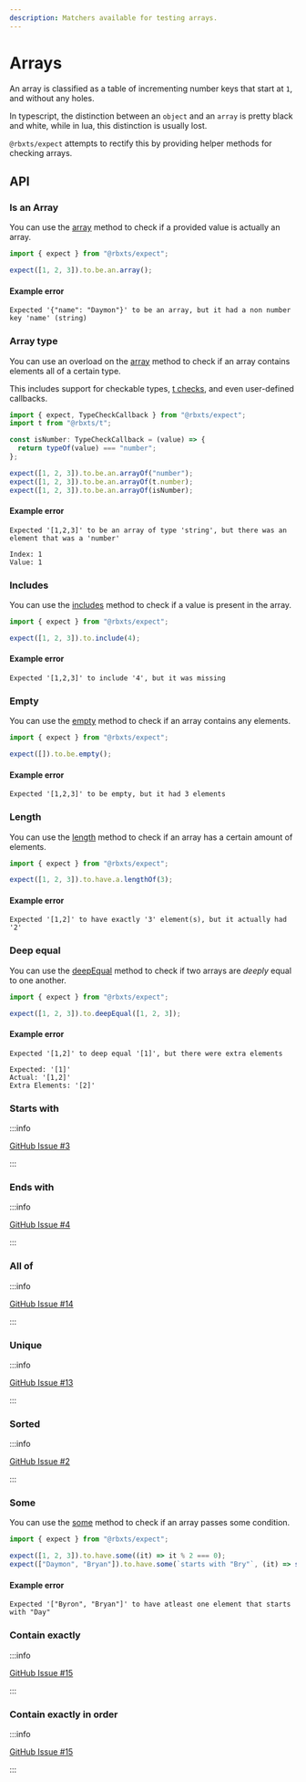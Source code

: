 ```yaml
---
description: Matchers available for testing arrays.
---
```


# Arrays

An array is classified as a table of incrementing number keys that start at `1`, and without any holes.

In typescript, the distinction between an `object` and an `array` is pretty black and white, while in lua, this
distinction is usually lost.

`@rbxts/expect` attempts to rectify this by providing helper methods for checking arrays.

## API

### Is an Array

You can use the [array](/docs/api/expect.assertion.array.md) method to check if a provided value is actually an array.

```ts
import { expect } from "@rbxts/expect";

expect([1, 2, 3]).to.be.an.array();
```

#### Example error

```logs
Expected '{"name": "Daymon"}' to be an array, but it had a non number key 'name' (string)
```

### Array type

You can use an overload on the [array](/docs/api/expect.assertion.array.md) method to check if an array contains
elements all of a certain type.

This includes support for checkable types, [t checks](https://www.npmjs.com/package/@rbxts/t), and even user-defined
callbacks.

```ts
import { expect, TypeCheckCallback } from "@rbxts/expect";
import t from "@rbxts/t";

const isNumber: TypeCheckCallback = (value) => {
  return typeOf(value) === "number";
};

expect([1, 2, 3]).to.be.an.arrayOf("number");
expect([1, 2, 3]).to.be.an.arrayOf(t.number);
expect([1, 2, 3]).to.be.an.arrayOf(isNumber);
```

#### Example error

```logs
Expected '[1,2,3]' to be an array of type 'string', but there was an element that was a 'number'

Index: 1
Value: 1
```

### Includes

You can use the [includes](/docs/api/expect.assertion.includes.md) method to check if a value is present in the array.

```ts
import { expect } from "@rbxts/expect";

expect([1, 2, 3]).to.include(4);
```

#### Example error

```logs
Expected '[1,2,3]' to include '4', but it was missing
```

### Empty

You can use the [empty](/docs/api/expect.assertion.empty.md) method to check if an array contains any elements.

```ts
import { expect } from "@rbxts/expect";

expect([]).to.be.empty();
```

#### Example error

```logs
Expected '[1,2,3]' to be empty, but it had 3 elements
```

### Length

You can use the [length](/docs/api/expect.assertion.length.md) method to check if an array has a certain amount of
elements.

```ts
import { expect } from "@rbxts/expect";

expect([1, 2, 3]).to.have.a.lengthOf(3);
```

#### Example error

```logs
Expected '[1,2]' to have exactly '3' element(s), but it actually had '2'
```

### Deep equal

You can use the [deepEqual](/docs/api/expect.assertion.deepequal.md) method to check if two arrays are _deeply_ equal to
one another.

```ts
import { expect } from "@rbxts/expect";

expect([1, 2, 3]).to.deepEqual([1, 2, 3]);
```

#### Example error

```logs
Expected '[1,2]' to deep equal '[1]', but there were extra elements

Expected: '[1]'
Actual: '[1,2]'
Extra Elements: '[2]'
```

### Starts with

:::info

[GitHub Issue #3](https://github.com/daymxn/rbxts-expect/issues/3)

:::

### Ends with

:::info

[GitHub Issue #4](https://github.com/daymxn/rbxts-expect/issues/4)

:::

### All of

:::info

[GitHub Issue #14](https://github.com/daymxn/rbxts-expect/issues/14)

:::

### Unique

:::info

[GitHub Issue #13](https://github.com/daymxn/rbxts-expect/issues/13)

:::

### Sorted

:::info

[GitHub Issue #2](https://github.com/daymxn/rbxts-expect/issues/2)

:::

### Some

You can use the [some](/docs/api/expect.assertion.some.md) method to check if an array passes some condition.

```ts
import { expect } from "@rbxts/expect";

expect([1, 2, 3]).to.have.some((it) => it % 2 === 0);
expect(["Daymon", "Bryan"]).to.have.some(`starts with "Bry"`, (it) => startsWith(it, "Bry"));
```

#### Example error

```logs
Expected '["Byron", "Bryan"]' to have atleast one element that starts with "Day"
```

### Contain exactly

:::info

[GitHub Issue #15](https://github.com/daymxn/rbxts-expect/issues/15)

:::

### Contain exactly in order

:::info

[GitHub Issue #15](https://github.com/daymxn/rbxts-expect/issues/15)

:::

